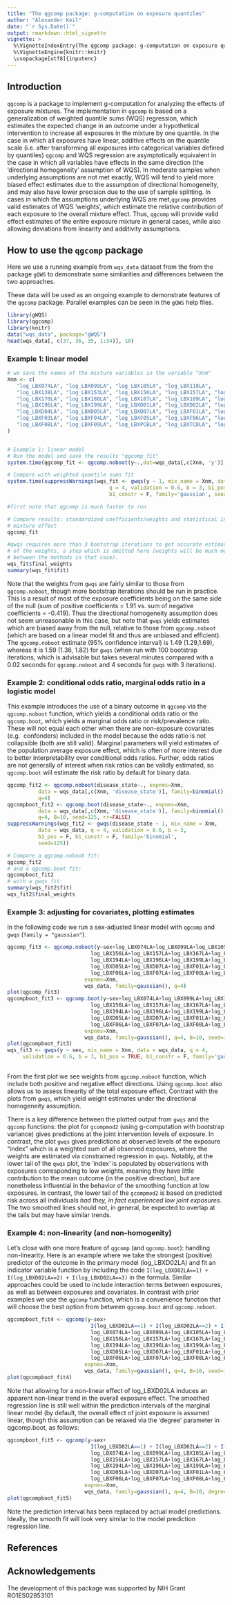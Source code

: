 ```yaml
---
title: "The qgcomp package: g-computation on exposure quantiles"
author: "Alexander Keil"
date: "`r Sys.Date()`"
output: rmarkdown::html_vignette
vignette: >
  %\VignetteIndexEntry{The qgcomp package: g-computation on exposure quantiles}
  %\VignetteEngine{knitr::knitr}
  \usepackage[utf8]{inputenc}
---
```


## Introduction
`qgcomp` is a package to implement g-computation for analyzing the effects of exposure
mixtures. The implementation in `qgcomp` is based on a generalization of weighted
quantile sums (WQS) regression, which estimates the expected change in an outcome
under a hypothetical intervention to increase all exposures in the mixture by
one quantile. In the case in which all exposures have linear, additive effects 
on the quantile scale (i.e. after transforming all exposures into categorical
variables defined by quantiles) `qgcomp` and WQS regression
are asymptotically equivalent in the case in which all variables have effects in
the same direction (the 'directional homogeneity' assumption of WQS). In moderate
samples when underlying assumptions are not met exactly, 
WQS will tend to yield more biased effect estimates due to the assumption
of directional homogeneity, and may also have lower precision due to the use
of sample splitting. In cases in which the assumptions
underlying WQS are met,`qgcomp` provides valid estimates of WQS 'weights',
which estimate the relative contribution of each exposure to the overall 
mixture effect. Thus, `qgcomp` will provide valid effect estimates of
the entire exposure mixture in general cases, while also allowing deviations
from linearity and additivity assumptions. 

## How to use the `qgcomp` package
Here we use a running example from `wqs_data` dataset from the from the package 
`gQWS` to demonstrate some similarities and differences between the two approaches. 

These data will be used as an ongoing example to demonstrate features of the
`qgcomp` package. Parallel examples can be seen in the `gQWS` help files.

```r
library(gWQS)
library(qgcomp)
library(knitr)
data("wqs_data", package="gWQS")
head(wqs_data[, c(37, 36, 35, 1:34)], 10)
```


### Example 1: linear model

```r
# we save the names of the mixture variables in the variable "Xnm"
Xnm <- c(
   "log_LBX074LA", "log_LBX099LA", "log_LBX105LA", "log_LBX118LA",
   "log_LBX138LA", "log_LBX153LA", "log_LBX156LA", "log_LBX157LA", "log_LBX167LA",
   "log_LBX170LA", "log_LBX180LA", "log_LBX187LA", "log_LBX189LA", "log_LBX194LA",
   "log_LBX196LA", "log_LBX199LA", "log_LBXD01LA", "log_LBXD02LA", "log_LBXD03LA",
   "log_LBXD04LA", "log_LBXD05LA", "log_LBXD07LA", "log_LBXF01LA", "log_LBXF02LA",
   "log_LBXF03LA", "log_LBXF04LA", "log_LBXF05LA", "log_LBXF06LA", "log_LBXF07LA",
   "log_LBXF08LA", "log_LBXF09LA", "log_LBXPCBLA", "log_LBXTCDLA", "log_LBXHXCLA"
)


# Example 1: linear model
# Run the model and save the results "qgcomp_fit"
system.time(qgcomp_fit <- qgcomp.noboot(y~.,dat=wqs_data[,c(Xnm, 'y')], family=gaussian()))

# Compare with weighted quantile sums fit
system.time(suppressWarnings(wqs_fit <- gwqs(y ~ 1, mix_name = Xnm, data = wqs_data, 
                                 q = 4, validation = 0.6, b = 3, b1_pos = T, 
                                 b1_constr = F, family='gaussian', seed=125)))

#first note that qgcomp is much faster to run

# Compare results: standardized coefficients/weights and statistical inference about
# mixture effect
qgcomp_fit

#qwqs requires more than 3 bootstrap iterations to get accurate estimates
# of the weights, a step which is omitted here (weights will be much more similar
# between the methods in that case).
wqs_fit$final_weights
summary(wqs_fit$fit)
```

Note that the weights from `gwqs` are fairly similar to those from `qgcomp.noboot`,
though more bootstrap iterations should be run in practice. 
This is a result of most of the exposure coefficients being on the same side of 
the null (sum of positive coefficients = 1.91 vs. sum of negative coefficients = -0.419).
Thus the directional homogeneity assumption does not seem unreasonable in this case,
but note that `gwqs` yields estimates which are biased away from the null, relative
to those from `qgcomp.noboot` (which are based on a linear model fit and thus
are unbiased and efficient). The `qgcomp.noboot` estimate (95% confidence interval) 
is 1.49 (1.29,1.69), whereas it is 1.59 (1.36, 1.82) for `gwqs` (when run with 100
bootstrap iterations, which is advisable but takes several minutes compared with
a 0.02 seconds for `qgcomp.noboot` and 4 seconds for `gwqs` with 3 iterations).


### Example 2: conditional odds ratio, marginal odds ratio in a logistic model

This example introduces the use of a binary outcome in `qgcomp` via the 
`qgcomp.noboot` function, which yields a conditional odds ratio or the
`qgcomp.boot`, which yields a marginal odds ratio or risk/prevalence ratio. These
will not equal each other when there are non-exposure covariates (e.g. 
confonders) included in the model because the odds ratio is not collapsible (both
are still valid). Marginal parameters will yield estimates of the population
average exposure effect, which is often of more interest due to better 
interpretability over conditional odds ratios. Further, odds ratios are not
generally of interest when risk ratios can be validly estimated, so `qgcomp.boot`
will estimate the risk ratio by default for binary data.

```r

qgcomp_fit2 <- qgcomp.noboot(disease_state~., expnms=Xnm, 
          data = wqs_data[,c(Xnm, 'disease_state')], family=binomial(), 
          q=4)
qgcompboot_fit2 <- qgcomp.boot(disease_state~., expnms=Xnm, 
          data = wqs_data[,c(Xnm, 'disease_state')], family=binomial(), 
          q=4, B=10, seed=125, rr=FALSE)
suppressWarnings(wqs_fit2 <- gwqs(disease_state ~ 1, mix_name = Xnm, 
          data = wqs_data, q = 4, validation = 0.6, b = 3, 
          b1_pos = F, b1_constr = F, family='binomial', 
          seed=125))

# Compare a qgcomp.noboot fit:
qgcomp_fit2
# and a qgcomp.boot fit:
qgcompboot_fit2
# with a gwqs fit:
summary(wqs_fit2$fit)
wqs_fit2$final_weights
```



### Example 3: adjusting for covariates, plotting estimates

In the following code we run a sex-adjusted linear model with `qgcomp` and `gwqs` (`family = "gaussian"`).

```r

qgcomp_fit3 <- qgcomp.noboot(y~sex+log_LBX074LA+log_LBX099LA+log_LBX105LA+log_LBX118LA+log_LBX138LA+log_LBX153LA+
                           log_LBX156LA+log_LBX157LA+log_LBX167LA+log_LBX170LA+log_LBX180LA+log_LBX187LA+log_LBX189LA+
                           log_LBX194LA+log_LBX196LA+log_LBX199LA+log_LBXD01LA+log_LBXD02LA+log_LBXD03LA+log_LBXD04LA+
                           log_LBXD05LA+log_LBXD07LA+log_LBXF01LA+log_LBXF02LA+log_LBXF03LA+log_LBXF04LA+log_LBXF05LA+
                           log_LBXF06LA+log_LBXF07LA+log_LBXF08LA+log_LBXF09LA+log_LBXPCBLA+log_LBXTCDLA+log_LBXHXCLA,
                         expnms=Xnm,
                         wqs_data, family=gaussian(), q=4)
plot(qgcomp_fit3)
qgcompboot_fit3 <- qgcomp.boot(y~sex+log_LBX074LA+log_LBX099LA+log_LBX105LA+log_LBX118LA+log_LBX138LA+log_LBX153LA+
                           log_LBX156LA+log_LBX157LA+log_LBX167LA+log_LBX170LA+log_LBX180LA+log_LBX187LA+log_LBX189LA+
                           log_LBX194LA+log_LBX196LA+log_LBX199LA+log_LBXD01LA+log_LBXD02LA+log_LBXD03LA+log_LBXD04LA+
                           log_LBXD05LA+log_LBXD07LA+log_LBXF01LA+log_LBXF02LA+log_LBXF03LA+log_LBXF04LA+log_LBXF05LA+
                           log_LBXF06LA+log_LBXF07LA+log_LBXF08LA+log_LBXF09LA+log_LBXPCBLA+log_LBXTCDLA+log_LBXHXCLA,
                         expnms=Xnm,
                         wqs_data, family=gaussian(), q=4, B=10, seed=125)
plot(qgcompboot_fit3)
wqs_fit3 <- gwqs(y ~ sex, mix_name = Xnm, data = wqs_data, q = 4, 
     validation = 0.6, b = 3, b1_pos = TRUE, b1_constr = F, family='gaussian', seed=125, plots=TRUE)
     

```

From the first plot we see weights from `qgcomp.noboot` function, which include both
positive and negative effect directions. Using `qgcomp.boot` also allows us to assess
linearity of the total exposure effect. Contrast with the plots from `gwqs`, which
yield weight estimates under the directional homogeneity assumption.


There is a key difference between the plotted output from `gwqs` and the `qgcomp` functions: the plot for `gcompmod2` (using g-computation with bootstrap variance) gives predictions at the joint intervention levels of exposure. In contrast, the plot `gwqs` gives predictions at observed levels of the exposure "index" which is a weighted sum of all observed exposures, where the weights are estimated via constrained regression in `qwqs`. Notably, at the lower tail of the `qwqs` plot, the 'index' is populated by observations with exposures corresponding to low weights, meaning they have little contribution to the mean outcome (in the positive direction), but are nonetheless influential in the behavior of the smoothing function at low exposures. In contrast, the lower tail of the `gcompmod2` is based on predicted risk  across all individuals *had they, in fact experienced low joint exposures*. The two smoothed lines should not, in general, be expected to overlap at the tails but may have similar trends.


### Example 4: non-linearity (and non-homogenity)

Let's close with one more feature of `qgcomp` (and `qgcomp.boot`): handling non-linearity. Here is an example where we take the strongest (positive) predictor of the outcome in the primary model (log_LBXD02LA) and fit an indicator variable function by including the code `I(log_LBXD02LA==1) + I(log_LBXD02LA==2) + I(log_LBXD02LA==3)` in the formula. Similar approaches could be used to include interaction terms between exposures, as well as between exposures and covariates. In contrast with prior examples we use the `qgcomp` function, which is a convenience function that will choose the best option from between `qgcomp.boot` and `qgcomp.noboot`.

```r

qgcompboot_fit4 <- qgcomp(y~sex+
                           I(log_LBXD02LA==1) + I(log_LBXD02LA==2) + I(log_LBXD02LA==3) +
                           log_LBX074LA+log_LBX099LA+log_LBX105LA+log_LBX118LA+log_LBX138LA+log_LBX153LA+
                           log_LBX156LA+log_LBX157LA+log_LBX167LA+log_LBX170LA+log_LBX180LA+log_LBX187LA+log_LBX189LA+
                           log_LBX194LA+log_LBX196LA+log_LBX199LA+log_LBXD01LA+log_LBXD03LA+log_LBXD04LA+
                           log_LBXD05LA+log_LBXD07LA+log_LBXF01LA+log_LBXF02LA+log_LBXF03LA+log_LBXF04LA+log_LBXF05LA+
                           log_LBXF06LA+log_LBXF07LA+log_LBXF08LA+log_LBXF09LA+log_LBXPCBLA+log_LBXTCDLA+log_LBXHXCLA,
                         expnms=Xnm,
                         wqs_data, family=gaussian(), q=4, B=10, seed=125)
plot(qgcompboot_fit4)
```

Note that allowing for a non-linear effect of log_LBXD02LA induces an apparent non-linear trend in the overall exposure effect. The smoothed regression line is still well within the prediction intervals of the marginal linear model (by default, the overall effect of joint exposure is assumed linear, though this assumption can be relaxed via the 'degree' parameter in qgcomp.boot, as follows:

```r

qgcompboot_fit5 <- qgcomp(y~sex+
                           I(log_LBXD02LA==1) + I(log_LBXD02LA==2) + I(log_LBXD02LA==3) +
                           log_LBX074LA+log_LBX099LA+log_LBX105LA+log_LBX118LA+log_LBX138LA+log_LBX153LA+
                           log_LBX156LA+log_LBX157LA+log_LBX167LA+log_LBX170LA+log_LBX180LA+log_LBX187LA+log_LBX189LA+
                           log_LBX194LA+log_LBX196LA+log_LBX199LA+log_LBXD01LA+log_LBXD03LA+log_LBXD04LA+
                           log_LBXD05LA+log_LBXD07LA+log_LBXF01LA+log_LBXF02LA+log_LBXF03LA+log_LBXF04LA+log_LBXF05LA+
                           log_LBXF06LA+log_LBXF07LA+log_LBXF08LA+log_LBXF09LA+log_LBXPCBLA+log_LBXTCDLA+log_LBXHXCLA,
                         expnms=Xnm,
                         wqs_data, family=gaussian(), q=4, B=10, degree=2, seed=125)
plot(qgcompboot_fit5)
```

Note the prediction interval has been replaced by actual model predictions. Ideally, the smooth fit will look very similar to the model prediction regression line.

## References


## Acknowledgements

The development of this package was supported by NIH Grant RO1ES02953101
